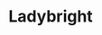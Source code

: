 
# Ladybright

<ProjectDetails
  region="Dorne"
  house="House Ladybright"
  type="Keep"
  status="In Progress"
  warp="/warp ladybright"
  projectLead="Ammika"
  dateStarted="March 22, 2022"
  dateCompleted="Invalid Date"
/>

